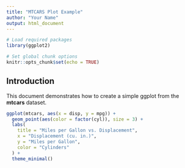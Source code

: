 ```yaml
---
title: "MTCARS Plot Example"
author: "Your Name"
output: html_document
---
```


```r
# Load required packages
library(ggplot2)

# Set global chunk options
knitr::opts_chunk$set(echo = TRUE)
```

## Introduction

This document demonstrates how to create a simple ggplot from the **mtcars** dataset.

```r
ggplot(mtcars, aes(x = disp, y = mpg)) +
  geom_point(aes(color = factor(cyl)), size = 3) +
  labs(
    title = "Miles per Gallon vs. Displacement",
    x = "Displacement (cu. in.)",
    y = "Miles per Gallon",
    color = "Cylinders"
  ) +
  theme_minimal()
```

